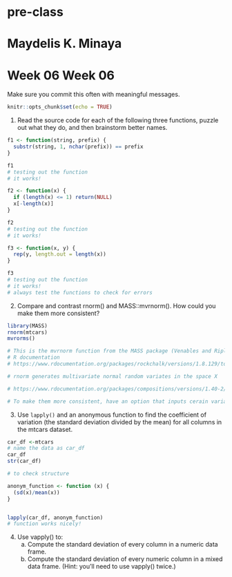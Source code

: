 # pre-class
# Maydelis K. Minaya
# Week 06 Week 06


Make sure you commit this often with meaningful messages. 

```r
knitr::opts_chunk$set(echo = TRUE)
```


1. Read the source code for each of the following three functions, puzzle out what they do, and then brainstorm better names.

``` r

f1 <- function(string, prefix) {
  substr(string, 1, nchar(prefix)) == prefix
}

f1
# testing out the function
# it works!

f2 <- function(x) {
  if (length(x) <= 1) return(NULL)
  x[-length(x)]
}

f2
# testing out the function
# it works!

f3 <- function(x, y) {
  rep(y, length.out = length(x))
}

f3
# testing out the function
# it works!
# always test the functions to check for errors
```

2. Compare and contrast rnorm() and MASS::mvrnorm(). How could you make them more consistent?

``` r

library(MASS)
rnorm(mtcars) 
mvrorms()

# This is the mvrnorm function from the MASS package (Venables and Ripley, 2002), with one small modification to facilitate replication of random samples. The aim is to make sure that, after the seed is reset, the first rows of generated data are identical no matter what value is chosen for n. The one can draw 100 observations, reset the seed, and then draw 110 observations, and the first 100 will match exactly. This is done to prevent unexpected and peculiar patterns that are observed when n is altered with MASS package's mvrnorm.
# R documentation 
# https://www.rdocumentation.org/packages/rockchalk/versions/1.8.129/topics/mvrnorm

# rnorm generates multivariate normal random variates in the space X

# https://www.rdocumentation.org/packages/compositions/versions/1.40-2/topics/rnorm

# To make them more consistent, have an option that inputs cerain variables that the use can pre-define
```


3. Use `lapply()` and an anonymous function to find the coefficient of variation (the standard deviation divided by the mean) for all columns in the mtcars dataset. 

``` r
car_df <-mtcars
# name the data as car_df
car_df
str(car_df)

# to check structure

anonym_function <- function (x) {
  (sd(x)/mean(x))
}


lapply(car_df, anonym_function)
# function works nicely!


```











4. Use vapply() to:
    a. Compute the standard deviation of every column in a numeric data frame.
    b. Compute the standard deviation of every numeric column in a mixed data frame. (Hint: you’ll need to use vapply() twice.)
